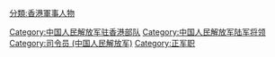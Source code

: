 [[Category:中国人民解放军驻香港部队|Category:中国人民解放军驻香港部队]]
[[Category:中国人民解放军陆军将领|Category:中国人民解放军陆军将领]]
[[Category:司令员_(中国人民解放军)|Category:司令员 (中国人民解放军)]]
[[Category:正军职|Category:正军职]]
[[分類:香港軍事人物|分類:香港軍事人物]]